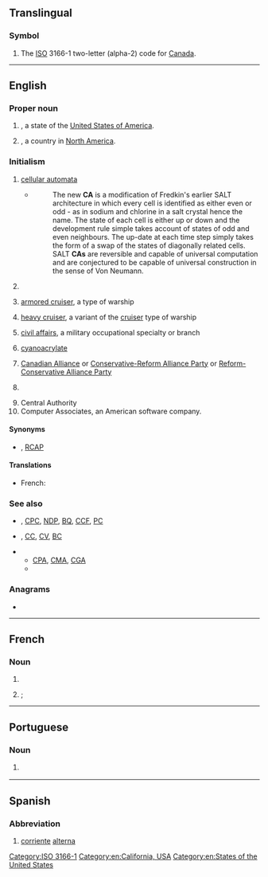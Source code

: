 {{also|Appendix:Variations of "ca"}}
==Translingual==

===Symbol===
{{head|mul|symbol}}

# The [[ISO]] 3166-1 two-letter (alpha-2) code for [[Canada]].

[[Category:ISO 3166-1]]

----

==English==

===Proper noun===
{{en-proper noun}}

# {{abbreviation of|California|lang=en|dot=}}, a state of the [[United States of America]].
# {{abbreviation of|Canada||lang=en|dot=}}, a country in [[North America]].

===Initialism===
{{rfc-header|Initialism}}
{{head|en|initialism}}

# {{lb|en|computing}} [[cellular automata]]
#* {{quote-web
|date=2012-07-03
|author=Mike James
|title=A New Computational Universe - Fredkin's SALT CA
|site=www.i-programmer.info
|url=http://www.i-programmer.info/news/112-theory/4445-a-new-computational-universe-fredkins-salt-ca.html
|accessdate=2012-10-25}}
#*: The new '''CA''' is a modification of Fredkin's earlier SALT architecture in which every cell is identified as either even or odd - as in sodium and chlorine in a salt crystal hence the name. The state of each cell is either up or down and the development rule simple takes account of states of odd and even neighbours. The up-date at each time step simply takes the form of a swap of the states of diagonally related cells. SALT '''CAs''' are reversible and capable of universal computation and are conjectured to be capable of universal construction in the sense of Von Neumann.
# {{lb|en|computing}} {{initialism of|[[certificate]] [[authority]]|lang=en}}
# {{lb|en|US|nautical}} [[armored cruiser]], a type of warship
# {{lb|en|US|nautical}} [[heavy cruiser]], a variant of the [[cruiser]] type of warship
# {{lb|en|US|military}} [[civil affairs]], a military occupational specialty or branch
# {{lb|en|organic compound}} [[cyanoacrylate]]
# {{lb|en|Canada|politics}} [[Canadian Alliance]] or [[Conservative-Reform Alliance Party]] or [[Reform-Conservative Alliance Party]]
# {{lb|en|Scotland|Canada|AU|NZ|South Africa|accounting}} {{initialism of|lang=en|chartered accountant}}
# Central Authority
# Computer Associates, an American software company.

====Synonyms====
* {{sense|Canadian politics}} {{l|en|CRAP}}, [[RCAP]]

====Translations====
{{trans-top|chartered accountant}}
* French: {{t+|fr|CA|lit=comptable agréé}}
{{trans-mid}}
{{trans-bottom}}

===See also===
* {{sense|Canadian politics}} {{l|en|LPC}}, [[CPC]], [[NDP]], [[BQ]], [[CCF]], [[PC]]
* {{sense|US navy}} {{l|en|CL}}, [[CC]], [[CV]], [[BC]]
* {{sense|accountant}}
** [[CPA]], [[CMA]], [[CGA]]
** {{pedia|Chartered Accountant}}

===Anagrams===
* {{anagrams|en|-ac|A.C.|A/C|AC|Ac|a-c|a.c.|a/c|ac|ac-|ac.}}

[[Category:en:California, USA]]
[[Category:en:States of the United States]]

----

==French==

===Noun===
{{fr-noun|m}}

# {{abbreviation of|lang=fr|[[conseil]] [[d']][[administration]]}}
# {{lb|fr|Canada|accounting}} {{l|en|CA}}; {{initialism of|lang=fr|comptable agréé|gloss={{m|en|chartered accountant}}}}

----

==Portuguese==

===Noun===
{{pt-noun|f|-}}

# {{lb|pt|electricity}} {{abbreviation of|corrente alternada|lang=pt}} {{l|en|AC}}

----

==Spanish==

===Abbreviation===
{{rfc-header|Abbreviation}}
{{head|es|abbreviation}}

# [[corriente]] [[alterna]] {{gloss|[[AC]] or [[alternating current]]}}